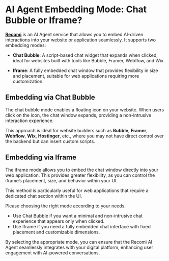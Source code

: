 # AI Agent Embedding Mode: Chat Bubble or Iframe?

[**Recomi**](https://powerdrill.ai/recomi) is an AI Agent service that allows you to embed AI-driven interactions into your website or application seamlessly. It supports two embedding modes:

- **Chat Bubble**: A script-based chat widget that expands when clicked, ideal for websites built with tools like Bubble, Framer, Webflow, and Wix.

- **Iframe**: A fully embedded chat window that provides flexibility in size and placement, suitable for web applications requiring more customization.

## Embedding via Chat Bubble

The chat bubble mode enables a floating icon on your website. When users click on the icon, the chat window expands, providing a non-intrusive interaction experience.

This approach is ideal for website builders such as **Bubble**, **Framer**, **Webflow**, **Wix**, **Hostinger**, etc., where you may not have direct control over the backend but can insert custom scripts.

## Embedding via Iframe

The iframe mode allows you to embed the chat window directly into your web application. This provides greater flexibility, as you can control the iframe’s placement, size, and behavior within your UI.

This method is particularly useful for web applications that require a dedicated chat section within the UI.

Please choosing the right mode according to your needs.
- Use Chat Bubble if you want a minimal and non-intrusive chat experience that appears only when clicked.
- Use Iframe if you need a fully embedded chat interface with fixed placement and customizable dimensions.

By selecting the appropriate mode, you can ensure that the Recomi AI Agent seamlessly integrates with your digital platform, enhancing user engagement with AI-powered conversations.